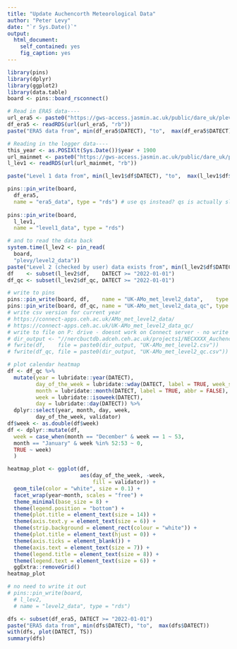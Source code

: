 ---
title: "Update Auchencorth Meteorological Data"
author: "Peter Levy"
date: "`r Sys.Date()`"
output:
  html_document:
    self_contained: yes
    fig_caption: yes
---

```{r startup, eval=TRUE, echo=FALSE}
library(pins)
library(dplyr)
library(ggplot2)
library(data.table)
board <- pins::board_rsconnect()
```

```{r update, eval=TRUE, echo=FALSE}
# Read in ERA5 data----
url_era5 <- paste0("https://gws-access.jasmin.ac.uk/public/dare_uk/plevy/UK-AMo/df_era5.rds")
df_era5 <- readRDS(url(url_era5, "rb"))
paste("ERA5 data from", min(df_era5$DATECT), "to",  max(df_era5$DATECT))

# Reading in the logger data----
this_year <- as.POSIXlt(Sys.Date())$year + 1900
url_mainmet <- paste0("https://gws-access.jasmin.ac.uk/public/dare_uk/plevy/UK-AMo/UK-AMo_mainmet_", this_year, "_agf.rds")
l_lev1 <- readRDS(url(url_mainmet, "rb"))

paste("Level 1 data from", min(l_lev1$df$DATECT), "to",  max(l_lev1$df$DATECT))

pins::pin_write(board,
  df_era5,
  name = "era5_data", type = "rds") # use qs instead? qs is actually slower somehow
  
pins::pin_write(board,
  l_lev1,
  name = "level1_data", type = "rds")
```
  
```{r readLevel2, eval=TRUE, echo=FALSE}
# and to read the data back
system.time(l_lev2 <- pin_read(
  board, 
  "plevy/level2_data"))
paste("Level 2 (checked by user) data exists from", min(l_lev2$df$DATECT), "to",  max(l_lev2$df$DATECT))
df    <- subset(l_lev2$df,    DATECT >= "2022-01-01")
df_qc <- subset(l_lev2$df_qc, DATECT >= "2022-01-01")

# write to pins
pins::pin_write(board, df,    name = "UK-AMo_met_level2_data",    type = "csv")
pins::pin_write(board, df_qc, name = "UK-AMo_met_level2_data_qc", type = "csv")
# write csv version for current year
# https://connect-apps.ceh.ac.uk/AMo_met_level2_data/
# https://connect-apps.ceh.ac.uk/UK-AMo_met_level2_data_qc/
# write to file on P: drive - doesnt work on Connect server - no write access
# dir_output <- "//nercbuctdb.adceh.ceh.ac.uk/projects1/NECXXXX_Auchencorth/metqc/output/"
# fwrite(df,    file = paste0(dir_output, "UK-AMo_met_level2.csv"))
# fwrite(df_qc, file = paste0(dir_output, "UK-AMo_met_level2_qc.csv"))

# plot calendar heatmap
df <- df_qc %>%
  mutate(year = lubridate::year(DATECT),
         day_of_the_week = lubridate::wday(DATECT, label = TRUE, week_start = 1),
         month = lubridate::month(DATECT, label = TRUE, abbr = FALSE),
         week = lubridate::isoweek(DATECT),
         day = lubridate::day(DATECT)) %>%
  dplyr::select(year, month, day, week,
         day_of_the_week, validator)
df$week <- as.double(df$week)
df <- dplyr::mutate(df,
  week = case_when(month == "December" & week == 1 ~ 53,
  month == "January" & week %in% 52:53 ~ 0,
  TRUE ~ week)
  )

heatmap_plot <- ggplot(df,
                       aes(day_of_the_week, -week,
                           fill = validator)) +
  geom_tile(color = "white", size = 0.1) +
  facet_wrap(year~month, scales = "free") +
  theme_minimal(base_size = 8) +
  theme(legend.position = "bottom") +
  theme(plot.title = element_text(size = 14)) +
  theme(axis.text.y = element_text(size = 6)) +
  theme(strip.background = element_rect(colour = "white")) +
  theme(plot.title = element_text(hjust = 0)) +
  theme(axis.ticks = element_blank()) +
  theme(axis.text = element_text(size = 7)) +
  theme(legend.title = element_text(size = 8)) +
  theme(legend.text = element_text(size = 6)) +
  ggExtra::removeGrid()
heatmap_plot

# no need to write it out
# pins::pin_write(board,
  # l_lev2,
  # name = "level2_data", type = "rds")
```


```{r dataSummary, eval=TRUE, echo=TRUE}
dfs <- subset(df_era5, DATECT >= "2022-01-01")
paste("ERA5 data from", min(dfs$DATECT), "to",  max(dfs$DATECT))
with(dfs, plot(DATECT, TS))
summary(dfs)
```